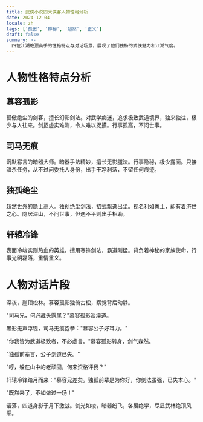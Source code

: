 ---
title: 武侠小说四大侠客人物性格分析
date: 2024-12-04
locale: zh
tags: ['孤傲', '神秘', '超然', '正义']
draft: false
summary: >-
  四位江湖绝顶高手的性格特点与对话场景，展现了他们独特的武侠魅力和江湖气度。
---

# 人物性格特点分析

## 慕容孤影

孤傲绝尘的剑客，擅长幻影剑法。对武学痴迷，追求极致武道境界，独来独往，极少与人往来。剑招虚实难测，令人难以捉摸。行事孤高，不问世事。

## 司马无痕 

沉默寡言的暗器大师。暗器手法精妙，擅长无影腿法。行事隐秘，极少露面。只接暗杀任务，从不过问委托人身份，出手干净利落，不留任何痕迹。

## 独孤绝尘

超然世外的隐士高人。独创绝尘剑法，招式飘逸出尘。视名利如粪土，却有着济世之心。隐居深山，不问世事，但遇不平则出手相助。

## 轩辕冷锋

表面冷峻实则热血的英雄。擅用寒锋剑法，霸道刚猛。背负着神秘的家族使命，行事光明磊落，重情重义。

# 人物对话片段

深夜，崖顶松林。慕容孤影独倚古松，察觉背后动静。

"司马兄，何必藏头露尾？"慕容孤影淡漠道。

黑影无声浮现，司马无痕抱拳："慕容公子好耳力。"

"你我皆为武道极致者，不必虚言。"慕容孤影转身，剑气森然。

"独孤前辈言，公子剑道已失。"

"哼，躲在山中的老顽固，何来资格评我？"

轩辕冷锋踏月而来："慕容兄差矣。独孤前辈是为你好，你剑法虽强，已失本心。"

"既然来了，不如做过一场！"

话落，四道身影于月下激战。剑光如梭，暗器纷飞，各展绝学，尽显武林绝顶风采。